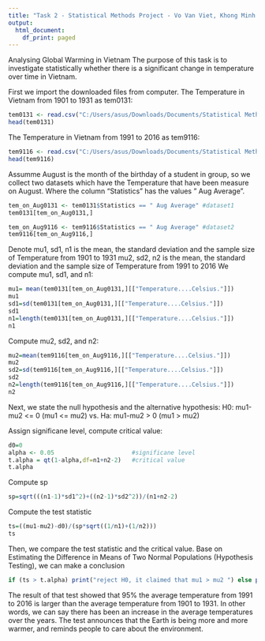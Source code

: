 ---
title: "Task 2 - Statistical Methods Project - Vo Van Viet, Khong Minh Duc, Cao Ngoc Bao Long"
output:
  html_document:
    df_print: paged
---

Analysing Global Warming in Vietnam
The purpose of this task is to investigate statistically whether there is a significant change in
temperature over time in Vietnam. 

First we import the downloaded files from computer.
The Temperature in Vietnam from 1901 to 1931 as tem0131:

```{r}
tem0131 <- read.csv("C:/Users/asus/Downloads/Documents/Statistical Method/tas_1901_1930_VNM.csv", header= TRUE)
head(tem0131)
```

The Temperature in Vietnam from 1991 to 2016 as tem9116:
```{r}
tem9116 <- read.csv("C:/Users/asus/Downloads/Documents/Statistical Method/tas_1991_2016_VNM.csv", header= TRUE)
head(tem9116)

```

Assumme August is the month of the birthday of a student in group, so we collect two datasets which have the Temperature that have been measure on August. Where the column "Statistics" has the values " Aug Average". 
```{r}
tem_on_Aug0131 <- tem0131$Statistics == " Aug Average" #dataset1
tem0131[tem_on_Aug0131,]
```

```{r}
tem_on_Aug9116 <- tem9116$Statistics == " Aug Average" #dataset2
tem9116[tem_on_Aug9116,]
```

Denote mu1, sd1, n1 is the mean, the standard deviation and the sample size of Temperature from 1901 to 1931
       mu2, sd2, n2 is the mean, the standard deviation and the sample size of Temperature from 1991 to 2016
We compute mu1, sd1, and n1:
```{r}
mu1= mean(tem0131[tem_on_Aug0131,][["Temperature....Celsius."]])
mu1
sd1=sd(tem0131[tem_on_Aug0131,][["Temperature....Celsius."]])
sd1
n1=length(tem0131[tem_on_Aug0131,][["Temperature....Celsius."]])
n1
```
Compute mu2, sd2, and n2:
```{r}
mu2=mean(tem9116[tem_on_Aug9116,][["Temperature....Celsius."]])
mu2
sd2=sd(tem9116[tem_on_Aug9116,][["Temperature....Celsius."]])
sd2
n2=length(tem9116[tem_on_Aug9116,][["Temperature....Celsius."]])
n2
```
Next, we state the null hypothesis and the alternative hypothesis:
H0: mu1-mu2 <= 0 (mu1 <= mu2) vs. Ha: mu1-mu2 > 0 (mu1 > mu2)

Assign significane level, compute critical value:
```{r}
d0=0
alpha <- 0.05                      #significane level
t.alpha = qt(1-alpha,df=n1+n2-2)   #critical value
t.alpha
```
Compute sp
```{r}
sp=sqrt(((n1-1)*sd1^2)+((n2-1)*sd2^2))/(n1+n2-2)
```
Compute the test statistic
```{r}
ts=((mu1-mu2)-d0)/(sp*sqrt((1/n1)+(1/n2)))
ts

```
Then, we compare the test statistic and the critical value. Base on Estimating the Difference in Means of Two Normal
Populations (Hypothesis Testing), we can make a conclusion
```{r}
if (ts > t.alpha) print("reject H0, it claimed that mu1 > mu2 ") else print("fail to reject H0, it claimed that mu1 <= mu2")
```
The result of that test showed that 95% the average temperature from 1991 to 2016 is larger than the average temperature from 1901 to 1931. In other words, we can say there has been an increase in the average temperatures over the years. 
The test announces that the Earth is being more and more warmer, and reminds people to care about the environment.

